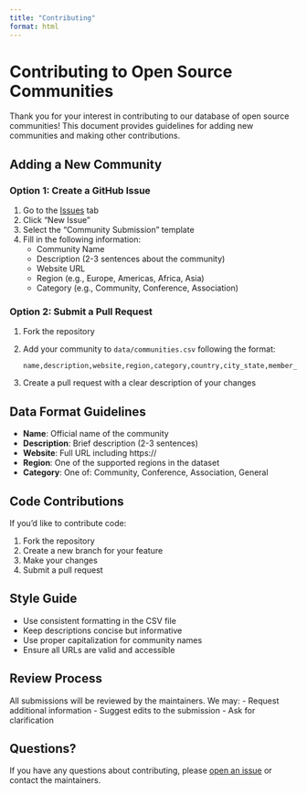 ```yaml
---
title: "Contributing"
format: html
---
```


# Contributing to Open Source Communities

Thank you for your interest in contributing to our database of open source communities! This document provides guidelines for adding new communities and making other contributions.

## Adding a New Community

### Option 1: Create a GitHub Issue

1. Go to the [Issues](https://github.com/chaoss/chaoss-asia/issues) tab
2. Click "New Issue"
3. Select the "Community Submission" template
4. Fill in the following information:
   - Community Name
   - Description (2-3 sentences about the community)
   - Website URL
   - Region (e.g., Europe, Americas, Africa, Asia)
   - Category (e.g., Community, Conference, Association)

### Option 2: Submit a Pull Request

1. Fork the repository
2. Add your community to `data/communities.csv` following the format:
   ```csv
   name,description,website,region,category,country,city_state,member_count,status,type
   ```
3. Create a pull request with a clear description of your changes

## Data Format Guidelines

- **Name**: Official name of the community
- **Description**: Brief description (2-3 sentences)
- **Website**: Full URL including https://
- **Region**: One of the supported regions in the dataset
- **Category**: One of: Community, Conference, Association, General

## Code Contributions

If you'd like to contribute code:

1. Fork the repository
2. Create a new branch for your feature
3. Make your changes
4. Submit a pull request

## Style Guide

- Use consistent formatting in the CSV file
- Keep descriptions concise but informative
- Use proper capitalization for community names
- Ensure all URLs are valid and accessible

## Review Process

All submissions will be reviewed by the maintainers. We may:
- Request additional information
- Suggest edits to the submission
- Ask for clarification

## Questions?

If you have any questions about contributing, please [open an issue](https://github.com/chaoss/chaoss-asia/issues) or contact the maintainers. 